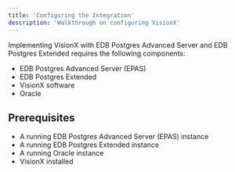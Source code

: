 ```yaml
---
title: 'Configuring the Integration'
description: 'Walkthrough on configuring VisionX'
---
```


Implementing VisionX with EDB Postgres Advanced Server and EDB Postgres Extended requires the following components:

- EDB Postgres Advanced Server (EPAS)
- EDB Postgres Extended
- VisionX software
- Oracle

## Prerequisites

- A running EDB Postgres Advanced Server (EPAS) instance
- A running EDB Postgres Extended instance
- A running Oracle instance
- VisionX installed
